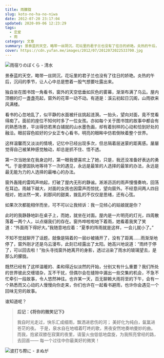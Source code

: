 ```yaml
---
title: 雨朦胧
slug: koto-no-ha-no-niwa
date: 2012-07-20 23:17:04
updated: 2020-09-06 12:23:29
tags:
  - 恋爱
  - 雨
category: 文章
summary: 景泰蓝的天空，略带一丝阴沉，花坛里的君子兰也没有了往日的娇艳。炎热的午后，沉闷的季节，让人心中总是憋着一股气想要吐露出来。
cover: https://cdn.yufan.me/images/2012/07/2012072022533700.jpg
---
```


![雨宿りのぼくら - 清水](https://cdn.yufan.me/images/2012/07/2012072022545900.jpg)

<MusicPlayer netease={2144244541} />

景泰蓝的天空，略带一丝阴沉，花坛里的君子兰也没有了往日的娇艳。炎热的午后，沉闷的季节，让人心中总是憋着一股气想要吐露出来。

独自坐在图书馆一角看书，窗外的天空低垂如灰色的雾幕，渐渐布满了乌云。屋内顶棚的灯一盏盏亮起，窗外的花草一动不动。有道是：溪云初起日沉阁，山雨欲来风满楼。

看书的心忽地乱了，似平静的水面被纤丝挑起涟漪。一抬头，望向对面，竟不觉看得痴了。面前的座位不知何时多了一位女孩。亦如每个关于图书馆的故事中都会有的熟悉场景，平淡得仿若黑白铺就的山水墨色画，却有着别样的心动和恰到好处的融洽。眼前容色姣好的少女正专心看书，明亮的眼眸中仿若倒映着整个世界。

这样温馨而又淡淡的情境，记忆中已经出现多次，但总隔着层迷蒙的距离感。屡屡觉得自己被某种感觉触动，却总是抓不住、悟不透。

第一次当她坐在我身边时，第一眼我便喜欢上了她，只是，我还没准备好表达的勇气。于是便固执地等待下一次的遇见，永远是最笨的人选择的最笨的办法，永远是最无能为力的人选择的最唯心的办法。

窗外轰隆的雷鸣声响起，打破了屋内无形的静谧。淅淅沥沥的雨声慢慢奏响，回荡在耳边。雨越下越大，对面的女孩也因雷声而惊扰，望向窗外。不经意间两人四目相对，她淡然一笑，刹那间的甜美，拨乱的不仅仅是思绪，还有心弦。

如果次次都能相伴而坐，可不可以让我倾诉：我一见倾心的姑娘就是你？

此时的我静静地趴在桌子上，而她，就坐在对面。屋内是一片明亮的灯光，四周散落着一两个人，以点缀我们的存在。窗外哗啦啦地下着雨，她看着我笑了笑道：“外面雨下得好大。”我随意地应着：“夏季的阵雨就是这样，一会儿就小了。”

不知不觉就聊开了话题，就像是隔着的一层纱被捅开了，没有了距离……雨渐渐地停了，窗外刚才还是乌云漫布，此刻已经露出了太阳。她高兴地说道：“雨终于停了，可以回去啦！”抬头寻找窗外她离开的身影，透过沾染了雨水的玻璃望去，是那么的朦胧。

既然已经有了这样温暖的、柔和得近似淡然的开始，分别又有什么重要？我们所处的世界彼此交缠错杂，互不干扰，但偶尔会在缝隙中漏出一些交集的机会，不急不忙牵引一段故事，令人悠然神往。也许某一天，百无聊赖大雨将至的下午，会有一个熟悉而又心动的人慢慢向你走来，你们也许在一起看书避雨，也许你会遇见一个回味无穷的故事。

谁知道呢？

> **后记：《将你的微笑记下》**
>
> 我自时光走过，快乐汇成细雨，飘洒进悲伤的河；
> 美好化为纯白，氤氲进苍茫的夜。
> 于是，泉水自在地唱着叮咚的歌，黑夜安然地奏响曼妙的曲。
> 而我，抱紧双膝在寂寞的夜里，请萤火虫低低地盘旋，为我照亮曾经的路，去回首——
> 每一个过往中你最美好的微笑！

![波打ち際に - まぬが](https://cdn.yufan.me/images/2012/07/2012072022550500.jpg)
